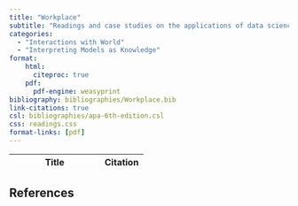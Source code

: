 ```yaml
---
title: "Workplace"
subtitle: "Readings and case studies on the applications of data science in the workplace (e.g., in hiring or promotion) and the ethical implications of using statistical models in such contexts."
categories: 
  - "Interactions with World"
  - "Interpreting Models as Knowledge"
format:
    html:
      citeproc: true
    pdf:
      pdf-engine: weasyprint
bibliography: bibliographies/Workplace.bib
link-citations: true
csl: bibliographies/apa-6th-edition.csl
css: readings.css
format-links: [pdf]
---
```


| Title                                                                     | Citation            |
|-------------------------------------|------------------|

## References

::: {#refs}
:::